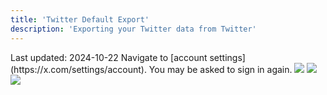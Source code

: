 ```yaml
---
title: 'Twitter Default Export'
description: 'Exporting your Twitter data from Twitter'
---
```

<Check>
Last updated: 2024-10-22
</Check>
<Steps>
  <Step title="Go to your account settings and click on 'Download an archive of your data'">
    Navigate to [account settings](https://x.com/settings/account). You may be asked to sign in again.
    <Frame>
      <img src="/images/social-media/twitter/twitter-step1.png" />
    </Frame>
  </Step>
  <Step title="Click on 'Download your data'">
    <Frame>
      <img src="/images/social-media/twitter/twitter-step2.png" />
    </Frame>
  </Step>
  <Step title="Wait for the archive to be ready (may take up toa day)">
    <Frame>
      <img src="/images/social-media/twitter/twitter-step3.png" />
    </Frame>
  </Step>
</Steps>